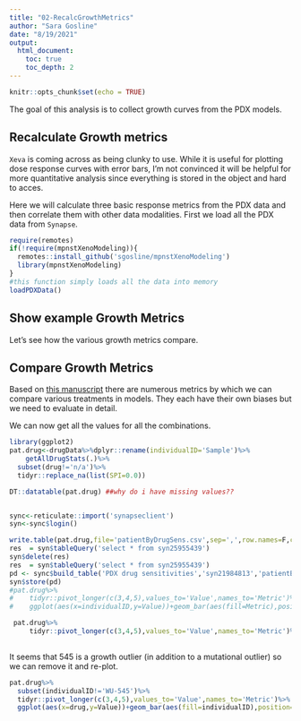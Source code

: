 ```yaml
---
title: "02-RecalcGrowthMetrics"
author: "Sara Gosline"
date: "8/19/2021"
output: 
  html_document:
    toc: true
    toc_depth: 2
---
```


```r
knitr::opts_chunk$set(echo = TRUE)
```

The goal of this analysis is to collect growth curves from the PDX models. 

## Recalculate Growth metrics
`Xeva` is coming across as being clunky to use. While it is useful for plotting dose response curves with error bars, I'm not convinced it will be helpful for more quantitative analysis since everything is stored in the object and hard to acces.

Here we will calculate three basic response metrics from the PDX data and then correlate them with other data modalities. First we load all the PDX data from `Synapse`.

```r
require(remotes)
if(!require(mpnstXenoModeling)){
  remotes::install_github('sgosline/mpnstXenoModeling')
  library(mpnstXenoModeling)
}
#this function simply loads all the data into memory
loadPDXData()


```

## Show example Growth Metrics

Let's see how the various growth metrics compare.

## Compare Growth Metrics

Based on [this manuscript](https://link.springer.com/content/pdf/10.1208/s12248-018-0284-8.pdf) there are numerous metrics by which we can compare various treatments in models. They each have their own biases but we need to evaluate in detail.

We can now get all the values for all the combinations.

```r
library(ggplot2)
pat.drug<-drugData%>%dplyr::rename(individualID='Sample')%>%
    getAllDrugStats(.)%>%
  subset(drug!='n/a')%>%
  tidyr::replace_na(list(SPI=0.0))

DT::datatable(pat.drug) ##why do i have missing values??


sync<-reticulate::import('synapseclient')
syn<-sync$login()

write.table(pat.drug,file='patientByDrugSens.csv',sep=',',row.names=F,col.names=T)
res  = syn$tableQuery('select * from syn25955439')
syn$delete(res)
res  = syn$tableQuery('select * from syn25955439')
pd <- sync$build_table('PDX drug sensitivities','syn21984813','patientByDrugSens.csv')
syn$store(pd)
#pat.drug%>%
#    tidyr::pivot_longer(c(3,4,5),values_to='Value',names_to='Metric')%>%
#    ggplot(aes(x=individualID,y=Value))+geom_bar(aes(fill=Metric),position='dodge',stat='identity')+facet_grid(~drug)

 pat.drug%>%
     tidyr::pivot_longer(c(3,4,5),values_to='Value',names_to='Metric')%>%ggplot(aes(x=drug,y=Value))+geom_bar(aes(fill=individualID),position='dodge',stat='identity')+facet_grid(~Metric)+scale_fill_viridis_d()+theme(axis.text.x = element_text(angle = 90, vjust = 0.5, hjust=1))
 
```

It seems that 545 is a growth outlier (in addition to a mutational outlier) so we can remove it and re-plot.

```r
pat.drug%>%
  subset(individualID!='WU-545')%>%
  tidyr::pivot_longer(c(3,4,5),values_to='Value',names_to='Metric')%>%
  ggplot(aes(x=drug,y=Value))+geom_bar(aes(fill=individualID),position='dodge',stat='identity')+facet_grid(~Metric)+scale_fill_viridis_d()+theme(axis.text.x = element_text(angle = 90, vjust = 0.5, hjust=1))
```
